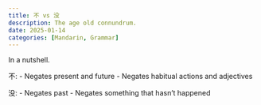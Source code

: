 ```yaml
---
title: 不 vs 没
description: The age old connundrum.
date: 2025-01-14
categories: [Mandarin, Grammar]
---
```


In a nutshell.

不:
- Negates present and future
- Negates habitual actions and adjectives

没:
- Negates past
- Negates something that hasn't happened